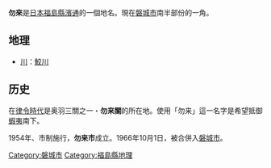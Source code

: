 {{japanese|japanese=勿来|kana=なこそ|romaji=Nakoso}}
'''勿來'''是[[日本|日本]][[福島縣|福島縣]][[濱通|濱通]]的一個地名。現在[[磐城市|磐城市]]南半部份的一角。

==地理==
*[[川|川]]：[[鮫川|鮫川]]

==历史==
在[[律令制|律令時代]]是奥羽三關之一・'''勿来關'''的所在地。使用「勿来」這一名字是希望抵御[[蝦夷|蝦夷]]南下。

1954年、市制施行，'''勿来市'''成立。1966年10月1日，被合併入[[磐城市|磐城市]]。
{{Japan-geo-stub}}

[[Category:磐城市|Category:磐城市]]
[[Category:福島縣地理|Category:福島縣地理]]